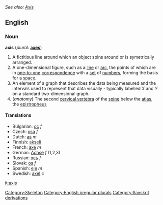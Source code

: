 {{wikipedia}}
''See also: [[Axis]]''

==English==

===Noun===
'''axis'''  (''plural:'' '''[[axes]]''')

# A fictitious line around which an object spins around or is symetrically arranged.
# A one-dimensional figure, such as a [[line]] or [[arc]], the points of which are in [[one-to-one]] [[correspondence]] with a [[set]] of [[number]]s, forming the basis for a [[space]].
# An element of a graph that describes the data being measured and the intervals used to represent that data visually - typically labelled ''X'' and ''Y'' on a standard two-dimensional graph.
# (''anatomy'') The second [[cervical vertebra]] of the [[spine]] below the [[atlas]], the [[epistropheus]]

====Translations====

*Bulgarian: [[ос]] ''f''
*Czech: [[osa]] ''f''
*Dutch: [[as]] ''m''
*Finnish: [[akseli]]
*French: [[axe]] ''m''
*German: [[Achse]] ''f'' (1,2,3)
*Russian: [[oсь]]  ''f''
*Slovak: [[os]] ''f''
*Spanish: [[eje]] ''m''
*Swedish: [[axel]] ''c''

[[Category:Skeleton]]
[[Category:English irregular plurals]]
[[Category:Sanskrit derivations]]

[[it:axis]]